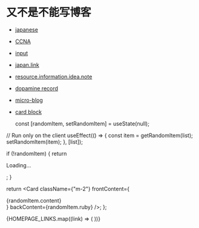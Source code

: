 # 又不是不能写博客

- [japanese](./japanese)
- [CCNA](./Archives/CCNA)
- [input](./Archives/input)
- [japan.link](./Archives/japan.link)
- [resource.information.idea.note](./Archives/resource.information.idea.note)
- [dopamine record](./Archives/dopamine-record)
- [micro-blog](./micro-blog)
- [card block](./Archives/card-block)



  const [randomItem, setRandomItem] = useState(null);

// Run only on the client
useEffect(() => {
const item = getRandomItem(list);
setRandomItem(item);
}, [list]);

if (!randomItem) {
return <p>Loading...</p>;
}

return <Card
className={"m-2"}
frontContent={<div className="text-3xl">{randomItem.content}</div>}
backContent={randomItem.ruby}
/>;
};

<RandomItemComponent list={WORD_DATA} />

<div className="grid grid-cols-2 md:grid-cols-4 gap-2">
  {HOMEPAGE_LINKS.map((link) => (
    <OGCard key={link.url} className="mb-2" url={link.url} note={link.note} />
  ))}
</div>


<div className="grid place-content-center">
  <RichImage
    isOss
    caption={'"If you can\'t tell, does it matter?"'}
    className="w-full md:w-80"
    src={"girl90s.png"}
  />
</div>
